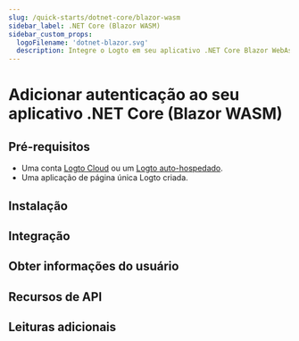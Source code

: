 ```yaml
---
slug: /quick-starts/dotnet-core/blazor-wasm
sidebar_label: .NET Core (Blazor WASM)
sidebar_custom_props:
  logoFilename: 'dotnet-blazor.svg'
  description: Integre o Logto em seu aplicativo .NET Core Blazor WebAssembly.
---
```




# Adicionar autenticação ao seu aplicativo .NET Core (Blazor WASM)

<GuideTip />

## Pré-requisitos

- Uma conta [Logto Cloud](https://cloud.logto.io) ou um [Logto auto-hospedado](/introduction/set-up-logto-oss).
- Uma aplicação de página única Logto criada.

## Instalação

<Installation />

## Integração

<Integration />

## Obter informações do usuário

<FetchUserInformation />

## Recursos de API

<ApiResources />

## Leituras adicionais

<FurtherReadings />

